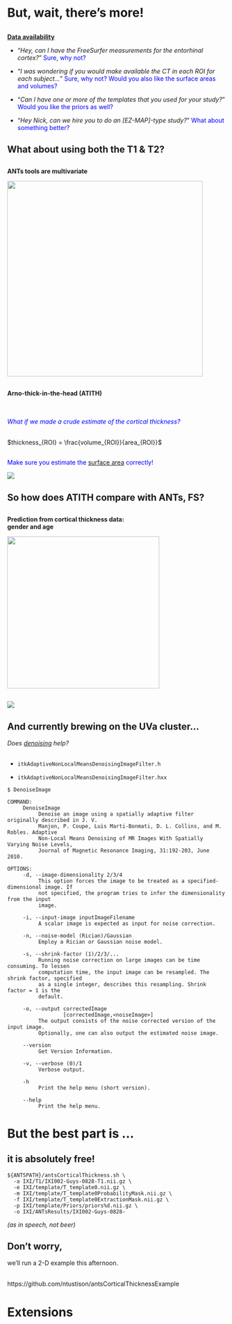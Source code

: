 # But, wait, there's more!

##

[__Data availability__](https://github.com/ntustison/KapowskiChronicles)

*  "_Hey, can I have the FreeSurfer measurements for the entorhinal cortex?_"  <span style="color:blue;">Sure, why not?</span>

*  "_I was wondering if you would make available the CT in each ROI for each subject..._" <span style="color:blue;">Sure, why not?  Would you also like the surface areas and volumes?</span>

*  "_Can I have one or more of the templates that you used for your study?_"  <span style="color:blue;">Would you like the priors as well?</span>

*  "_Hey Nick, can we hire you to do an [EZ-MAP]-type study?_" <span style="color:blue;">What about something better?</span>

##  What about using both the T1 & T2?

##

__ANTs tools are multivariate__

<div align="center"><img height="450" src="./evaluation/figures/rfRmse0.5ANTsT1T2.png" frameborder="0"></img></div>

##

__Arno-thick-in-the-head (ATITH)__

<br><br>
<span style="color:blue;">_What if we made a crude estimate of the cortical thickness?_</span>
<br><br>

$thickness_{ROI} = \frac{volume_{ROI}}{area_{ROI}}$

##

<span style="color:blue;">Make sure you estimate the [surface area](http://www.insight-journal.org/browse/publication/852) correctly!</span>

![](./evaluation/figures/LabelThickness.png)


## So how does ATITH compare with ANTs, FS?

##

__Prediction from cortical thickness data:<br>gender and age__

<div align="center"><img height="350" src="./evaluation/figures/atith.png" frameborder="0"></img></div>


##

![](./evaluation/figures/brainConstellationMaps.png)

## And currently brewing on the UVa cluster...

_Does [denoising](http://www.ncbi.nlm.nih.gov/pubmed/20027588) help?_

##

* ``itkAdaptiveNonLocalMeansDenoisingImageFilter.h``

* ``itkAdaptiveNonLocalMeansDenoisingImageFilter.hxx``

~~~~~~~~~~~~~~~~~~~~~~
$ DenoiseImage

COMMAND:
     DenoiseImage
          Denoise an image using a spatially adaptive filter originally described in J. V.
          Manjon, P. Coupe, Luis Marti-Bonmati, D. L. Collins, and M. Robles. Adaptive
          Non-Local Means Denoising of MR Images With Spatially Varying Noise Levels,
          Journal of Magnetic Resonance Imaging, 31:192-203, June 2010.

OPTIONS:
     -d, --image-dimensionality 2/3/4
          This option forces the image to be treated as a specified-dimensional image. If
          not specified, the program tries to infer the dimensionality from the input
          image.

     -i, --input-image inputImageFilename
          A scalar image is expected as input for noise correction.

     -n, --noise-model (Rician)/Gaussian
          Employ a Rician or Gaussian noise model.

     -s, --shrink-factor (1)/2/3/...
          Running noise correction on large images can be time consuming. To lessen
          computation time, the input image can be resampled. The shrink factor, specified
          as a single integer, describes this resampling. Shrink factor = 1 is the
          default.

     -o, --output correctedImage
                  [correctedImage,<noiseImage>]
          The output consists of the noise corrected version of the input image.
          Optionally, one can also output the estimated noise image.

     --version
          Get Version Information.

     -v, --verbose (0)/1
          Verbose output.

     -h
          Print the help menu (short version).

     --help
          Print the help menu.
~~~~~~~~~~~~~~~~~~~~~~

# But the best part is ...

## it is absolutely free!

~~~~~~~~~~~~~~~~~~~~~~~
${ANTSPATH}/antsCorticalThickness.sh \
  -a IXI/T1/IXI002-Guys-0828-T1.nii.gz \
  -e IXI/template/T_template0.nii.gz \
  -m IXI/template/T_template0ProbabilityMask.nii.gz \
  -f IXI/template/T_template0ExtractionMask.nii.gz \
  -p IXI/template/Priors/priors%d.nii.gz \
  -o IXI/ANTsResults/IXI002-Guys-0828-
~~~~~~~~~~~~~~~~~~~~~~~

_(as in speech, not beer)_

## Don't worry,

we'll run a 2-D example this afternoon.
<BR><BR>

https://github.com/ntustison/antsCorticalThicknessExample

# Extensions


